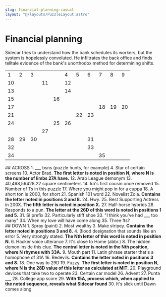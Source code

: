 ```yaml
---
slug: financial-planning-casual
layout: "@/layouts/PuzzleLayout.astro"
---
```

<style>
    td \{
        border: 2px black;
        text-align: center;
    }
</style>


 # Financial planning
 <div class="italic">Sidecar tries to understand how the bank schedules its workers, but the system is hopelessly convoluted. He infiltrates the back office and finds telltale evidence of the bank's unorthodox method for determining shifts.</div>

 <table class="w-full border-black border-solid table-fixed">
    <tr class="border-t-black">
        <td>1</td>
        <td>2</td>
        <td>3</td>
        <td class="bg-black"></td>
        <td class="bg-black"></td>
        <td>4</td>
        <td>5</td>
        <td>6</td>
        <td>7</td>
        <td>8</td>
        <td>9</td>
    </tr>
    <tr>
        <td>10</td>
        <td></td>
        <td></td>
        <td>11</td>
        <td class="bg-black"></td>
        <td>12</td>
        <td></td>
        <td></td>
        <td></td>
        <td></td>
        <td></td>
    </tr>
    <tr>
        <td>13</td>
        <td></td>
        <td></td>
        <td></td>
        <td class="bg-black"></td>
        <td>14</td>
        <td></td>
        <td></td>
        <td></td>
        <td></td>
        <td></td>
    </tr>
    <tr>
        <td>15</td>
        <td></td>
        <td></td>
        <td></td>
        <td>16</td>
        <td></td>
        <td></td>
        <td></td>
        <td class="bg-black"></td>
        <td class="bg-black"></td>
        <td class="bg-black"></td>
    </tr>
    <tr>
        <td>17</td>
        <td></td>
        <td></td>
        <td></td>
        <td></td>
        <td></td>
        <td></td>
        <td class="bg-black"></td>
        <td>18</td>
        <td>19</td>
        <td>20</td>
    </tr>
    <tr>
        <td>21</td>
        <td></td>
        <td></td>
        <td></td>
        <td></td>
        <td class="bg-black"></td>
        <td>22</td>
        <td>23</td>
        <td></td>
        <td></td>
        <td></td>
    </tr>
    <tr>
        <td>24</td>
        <td></td>
        <td></td>
        <td class="bg-black"></td>
        <td>25</td>
        <td>26</td>
        <td></td>
        <td></td>
        <td></td>
        <td></td>
        <td></td>
    </tr>
    <tr>
        <td class="bg-black"></td>
        <td class="bg-black"></td>
        <td class="bg-black"></td>
        <td>27</td>
        <td></td>
        <td></td>
        <td></td>
        <td></td>
        <td></td>
        <td></td>
        <td></td>
    </tr>
    <tr>
        <td>28</td>
        <td>29</td>
        <td>30</td>
        <td></td>
        <td></td>
        <td></td>
        <td class="bg-black"></td>
        <td>31</td>
        <td></td>
        <td></td>
        <td></td>
    </tr>
    <tr>
        <td>32</td>
        <td></td>
        <td></td>
        <td></td>
        <td></td>
        <td></td>
        <td class="bg-black"></td>
        <td>33</td>
        <td></td>
        <td></td>
        <td></td>
    </tr>
    <tr>
        <td>34</td>
        <td></td>
        <td></td>
        <td></td>
        <td></td>
        <td></td>
        <td class="bg-black"></td>
        <td class="bg-black"></td>
        <td>35</td>
        <td></td>
        <td></td>
    </tr>
 </table>

 <div>
## ACROSS
<span>
1. ___ bsns (puzzle hunts, for example)
</span><span>
4. Star of certain screens
</span><span>
10. Actor Brad. <b>The first letter is noted in position N, where N is the number of limbs 27A have.</b>
</span><span>
12. Arab League demonym
</span><span>
13. 40,468,56428.22 square centimeters
</span><span>
14. Ira's first cousin once removed
</span><span>
15. Number of Ts in this puzzle
</span><span>
17. Where you might pop in for a cuppa
</span><span>
18. A short ton is 2000, for short
</span><span>
21. Spanish 101 word
</span><span>
22. Novelist Zola. <b>Contains the letter noted in positions 3 and 8.</b>
</span><span>
24. Hwy.
</span><span>
25. Best Supporting Actress in 200X. <b>The fifth letter is noted in position X.</b>
</span><span>
27. Half-horse hybrids
</span><span>
28. Responds to a pun. <b>The letter at the 26D of this word is noted in positions 1 and 5.</b>
</span><span>
31. SI prefix
</span><span>
32. Particularly stiff shoe
</span><span>
33. "I think you've had ___ too many"
</span><span>
34. When my love will have come along
</span><span>
35. Three fts?
</span>
</div>
<div>
## DOWN
<span>
1. Spray (paint)
</span><span>
2. Most wealthy
</span><span>
3. Make stripey. <b>Contains the letter noted in positions 3 and 8.</b>
</span><span>
4. Blood designation that sounds like an error
</span><span>
5. Very strongly stated. <b>The Nth letter of this word is noted in position N.</b>
</span><span>
6. Hacker voice utterance
</span><span>
7. It's close to Home (abbr.)
</span><span>
8. The hidden demon inside this clue. <b>The central letter is noted in the Nth position, where N rhymes with 33A.</b>
</span><span>
9. Mouth part
</span><span>
11. Latin phrase starter that's a homophone of 31A
</span><span>
16. Bedevils. <b>Contains the letter noted in positions 3 and 8.</b>
</span><span>
18. One way to 29D
</span><span>
19. Fuzzy. <b>The first letter is noted in position N, where N is the 28D value of this letter as calculated at MIT.</b>
</span><span>
20. Playground devices that take two to operate
</span><span>
23. Certain car model
</span><span>
26. Advent
</span><span>
27. Punta ___
</span><span>
28. College app score
</span><span>
29. <b>With 15A, process which, when applied to the noted sequence, reveals what Sidecar found</b>
</span><span>
30. It's slick until Dawn comes along
</span>
 </div>